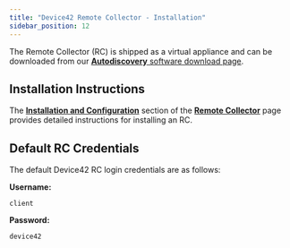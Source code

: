 ```yaml
---
title: "Device42 Remote Collector - Installation"
sidebar_position: 12
---
```


The Remote Collector (RC) is shipped as a virtual appliance and can be downloaded from our [**Autodiscovery** software download page](https://www.device42.com/autodiscovery/).

## Installation Instructions

The [**Installation and Configuration**](/auto-discovery/remote-collector-rc/#installation-and-configuration.mdx) section of the [**Remote Collector**](/auto-discovery/remote-collector-rc.mdx) page provides detailed instructions for installing an RC.

## Default RC Credentials

The default Device42 RC login credentials are as follows:

**Username:**

```
client
```

**Password:**

```
device42
```
